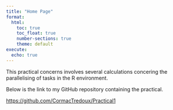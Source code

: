 ```yaml
---
title: "Home Page"
format: 
  html: 
    toc: true
    toc_float: true
    number-sections: true
    theme: default
execute:
  echo: true
---
```


This practical concerns involves several calculations concering the parallelising of tasks in the R environment.

Below is the link to my GitHub repository containing the practical.

<https://github.com/CormacTredoux/Practical1>
